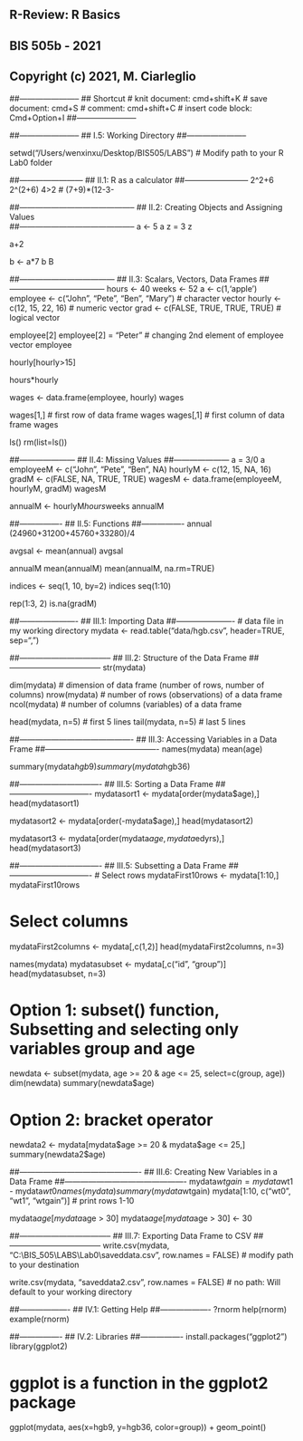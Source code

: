 ######################################
## R-Review: R Basics
## BIS 505b - 2021
## Copyright (c) 2021, M. Ciarleglio
######################################
##-----------------------
## Shortcut
# knit document: cmd+shift+K
# save document: cmd+S
# comment: cmd+shift+C
# insert code block: Cmd+Option+I
##-----------------------


##-----------------------
## I.5: Working Directory
##-----------------------

setwd("/Users/wenxinxu/Desktop/BIS505/LABS")  # Modify path to your R Lab0 folder


##------------------------
## II.1: R as a calculator
##------------------------
2^2+6
2^(2+6)
4>2
# (7+9)*(12-3-
 

##--------------------------------------------
## II.2: Creating Objects and Assigning Values     
##--------------------------------------------
a <- 5
a
z = 3
z

a+2

b <- a*7
b
B


##------------------------------------
## II.3: Scalars, Vectors, Data Frames
##------------------------------------
hours <- 40 
weeks <- 52
a <- c(1,'apple')
employee <- c("John", "Pete", "Ben", "Mary")   	# character vector
hourly <- c(12, 15, 22, 16)    	                # numeric vector
grad <- c(FALSE, TRUE, TRUE, TRUE)              # logical vector

employee[2]
employee[2] = "Peter"    # changing 2nd element of employee vector
employee

hourly[hourly>15]

hours*hourly

wages <- data.frame(employee, hourly)
wages

wages[1,]   # first row of data frame wages
wages[,1]   # first column of data frame wages

ls() 
rm(list=ls())


##---------------------
## II.4: Missing Values
##---------------------
a = 3/0
a
employeeM <- c("John", "Pete", "Ben", NA)
hourlyM <- c(12, 15, NA, 16) 
gradM <- c(FALSE, NA, TRUE, TRUE)
wagesM <- data.frame(employeeM, hourlyM, gradM)
wagesM

annualM <- hourlyM*hours*weeks
annualM


##----------------
## II.5: Functions
##----------------
annual
(24960+31200+45760+33280)/4

avgsal <- mean(annual)
avgsal

annualM
mean(annualM)
mean(annualM, na.rm=TRUE)

indices <- seq(1, 10, by=2)
indices
seq(1:10)

rep(1:3, 2)
is.na(gradM)

##----------------------
## III.1: Importing Data
##----------------------
# data file in my working directory
mydata <- read.table("data/hgb.csv", header=TRUE, sep=",") 


##-----------------------------------
## III.2: Structure of the Data Frame
##-----------------------------------
str(mydata)

dim(mydata)   # dimension of data frame (number of rows, number of columns)
nrow(mydata)  # number of rows (observations) of a data frame
ncol(mydata)  # number of columns (variables) of a data frame

head(mydata, n=5)  # first 5 lines
tail(mydata, n=5)  # last 5 lines


##-------------------------------------------
## III.3: Accessing Variables in a Data Frame
##-------------------------------------------
names(mydata)
mean(age)

summary(mydata$hgb9)
summary(mydata$hgb36)


##-------------------------------
## III.5: Sorting a Data Frame
##-------------------------------
mydatasort1 <- mydata[order(mydata$age),]
head(mydatasort1)

mydatasort2 <- mydata[order(-mydata$age),]
head(mydatasort2)

mydatasort3 <- mydata[order(mydata$age, mydata$edyrs),]
head(mydatasort3)


##-------------------------------
## III.5: Subsetting a Data Frame
##-------------------------------
# Select rows
mydataFirst10rows <- mydata[1:10,]
mydataFirst10rows

# Select columns
mydataFirst2columns <- mydata[,c(1,2)]
head(mydataFirst2columns, n=3)

names(mydata)
mydatasubset <- mydata[,c("id", "group")]
head(mydatasubset, n=3)

# Option 1: subset() function, Subsetting and selecting only variables group and age
newdata <- subset(mydata, age >= 20 & age <= 25, select=c(group, age))
dim(newdata)
summary(newdata$age)

# Option 2: bracket operator
newdata2 <- mydata[mydata$age >= 20 & mydata$age <= 25,]
summary(newdata2$age)


##----------------------------------------------
## III.6: Creating New Variables in a Data Frame
##----------------------------------------------
mydata$wtgain = mydata$wt1 - mydata$wt0
names(mydata)
summary(mydata$wtgain)
mydata[1:10, c("wt0", "wt1", "wtgain")]  # print rows 1-10

mydata$age[mydata$age > 30]
mydata$age[mydata$age > 30] <- 30


##-----------------------------------
## III.7: Exporting Data Frame to CSV
##-----------------------------------
write.csv(mydata, "C:\\BIS_505\\LABS\\Lab0\\saveddata.csv", row.names = FALSE)   # modify path to your destination

write.csv(mydata, "saveddata2.csv", row.names = FALSE)                  # no path: Will default to your working directory 


##-------------------
## IV.1: Getting Help
##-------------------
?rnorm
help(rnorm)
example(rnorm)



##----------------
## IV.2: Libraries
##----------------
install.packages("ggplot2") 
library(ggplot2)

# ggplot is a function in the ggplot2 package
ggplot(mydata, aes(x=hgb9, y=hgb36, color=group)) +
  geom_point() 

